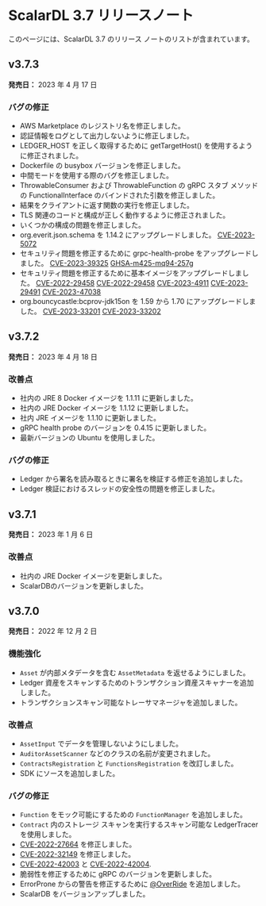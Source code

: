 # ScalarDL 3.7 リリースノート


<TranslationBanner />

このページには、ScalarDL 3.7 のリリース ノートのリストが含まれています。

## v3.7.3

**発売日：** 2023 年 4 月 17 日

### バグの修正

- AWS Marketplace のレジストリ名を修正しました。
- 認証情報をログとして出力しないように修正しました。
- LEDGER_HOST を正しく取得するために getTargetHost() を使用するように修正されました。
- Dockerfile の busybox バージョンを修正しました。
- 中間モードを使用する際のバグを修正しました。
- ThrowableConsumer および ThrowableFunction の gRPC スタブ メソッドの FunctionalInterface のバインドされた引数を修正しました。
- 結果をクライアントに返す関数の実行を修正しました。
- TLS 関連のコードと構成が正しく動作するように修正されました。
- いくつかの構成の問題を修正しました。
- org.everit.json.schema を 1.14.2 にアップグレードしました。 [CVE-2023-5072](https://github.com/advisories/GHSA-4jq9-2xhw-jpx7 "CVE-2023-5072")
- セキュリティ問題を修正するために grpc-health-probe をアップグレードしました。 [CVE-2023-39325](https://github.com/advisories/GHSA-4374-p667-p6c8 "CVE-2023-39325") [GHSA-m425-mq94-257g](https://github.com/advisories/GHSA-m425-mq94-257g "GHSA-m425-mq94-257g")
- セキュリティ問題を修正するために基本イメージをアップグレードしました。 [CVE-2022-29458](https://github.com/advisories/GHSA-jh4f-5j2m-4v9c "CVE-2022-29458") [CVE-2022-29458](https://github.com/advisories/GHSA-jh4f-5j2m-4v9c "CVE-2022-29458") [CVE-2023-4911](https://github.com/advisories/GHSA-m77w-6vjw-wh2f "CVE-2023-4911") [CVE-2023-29491](https://github.com/advisories/GHSA-vh2x-5rx6-qqhv "CVE-2023-29491") [CVE-2023-47038](https://github.com/advisories/GHSA-96fh-9q43-rmjh "CVE-2023-47038")
- org.bouncycastle:bcprov-jdk15on を 1.59 から 1.70 にアップグレードしました。 [CVE-2023-33201](https://github.com/advisories/GHSA-hr8g-6v94-x4m9 "CVE-2023-33201") [CVE-2023-33202](https://github.com/advisories/GHSA-wjxj-5m7g-mg7q "CVE-2023-33202")


## v3.7.2

**発売日：** 2023 年 4 月 18 日

### 改善点

- 社内の JRE 8 Docker イメージを 1.1.11 に更新しました。
- 社内の JRE Docker イメージを 1.1.12 に更新しました。
- 社内 JRE イメージを 1.1.10 に更新しました。
- gRPC health probe のバージョンを 0.4.15 に更新しました。
- 最新バージョンの Ubuntu を使用しました。

### バグの修正

- Ledger から署名を読み取るときに署名を検証する修正を追加しました。
- Ledger 検証におけるスレッドの安全性の問題を修正しました。

## v3.7.1

**発売日：** 2023 年 1 月 6 日

### 改善点

- 社内の JRE Docker イメージを更新しました。
- ScalarDBのバージョンを更新しました。

## v3.7.0

**発売日：** 2022 年 12 月 2 日

### 機能強化

- `Asset` が内部メタデータを含む `AssetMetadata` を返せるようにしました。
- Ledger 資産をスキャンするためのトランザクション資産スキャナーを追加しました。
- トランザクションスキャン可能なトレーサマネージャを追加しました。

### 改善点

- `AssetInput` でデータを管理しないようにしました。
- `AuditorAssetScanner` などのクラスの名前が変更されました。
- `ContractsRegistration` と `FunctionsRegistration` を改訂しました。
- SDK にソースを追加しました。

### バグの修正

- `Function` をモック可能にするための `FunctionManager` を追加しました。
- `Contract` 内のストレージ スキャンを実行するスキャン可能な LedgerTracer を使用しました。
- [CVE-2022-27664](https://github.com/advisories/GHSA-69cg-p879-7622) を修正しました。
- [CVE-2022-32149](https://github.com/advisories/GHSA-69ch-w2m2-3vjp "CVE-2022-32149") を修正しました。
- [CVE-2022-42003](https://github.com/advisories/GHSA-jjjh-jjxp-wpff) と [CVE-2022-42004](https://github.com/advisories/GHSA-rgv9-q543-rqg4).
- 脆弱性を修正するために gRPC のバージョンを更新しました。
- ErrorProne からの警告を修正するために [@OverRide](https://github.com/OverRide) を追加しました。
- ScalarDB をバージョンアップしました。
